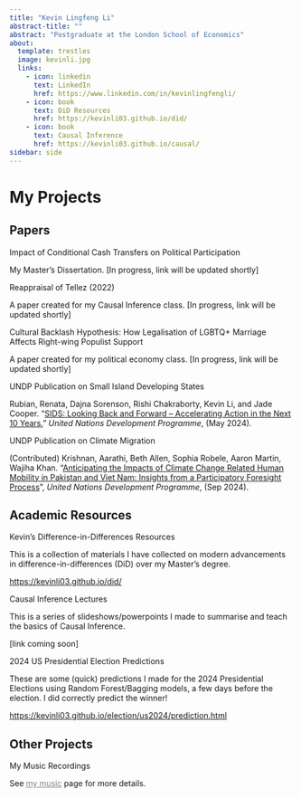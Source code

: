 ```yaml
---
title: "Kevin Lingfeng Li"
abstract-title: ""
abstract: "Postgraduate at the London School of Economics"
about:
  template: trestles
  image: kevinli.jpg
  links:
    - icon: linkedin
      text: LinkedIn
      href: https://www.linkedin.com/in/kevinlingfengli/
    - icon: book
      text: DiD Resources
      href: https://kevinli03.github.io/did/
    - icon: book
      text: Causal Inference
      href: https://kevinli03.github.io/causal/
sidebar: side
---
```


# My Projects

::: {.panel-tabset .nav-pills}
## Papers

::: myclass
Impact of Conditional Cash Transfers on Political Participation

::: small
My Master's Dissertation. \[In progress, link will be updated shortly\]
:::
:::

::: myclass
Reappraisal of Tellez (2022)

::: small
A paper created for my Causal Inference class. \[In progress, link will be updated shortly\]
:::
:::

::: myclass
Cultural Backlash Hypothesis: How Legalisation of LGBTQ+ Marriage Affects Right-wing Populist Support

::: small
A paper created for my political economy class. \[In progress, link will be updated shortly\]
:::
:::

::: myclass
UNDP Publication on Small Island Developing States

::: small
Rubian, Renata, Dajna Sorenson, Rishi Chakraborty, Kevin Li, and Jade Cooper. “[SIDS: Looking Back and Forward – Accelerating Action in the Next 10 Years.](https://www.undp.org/publications/sids-looking-back-and-forward)” *United Nations Development Programme*, (May 2024).
:::
:::

::: myclass
UNDP Publication on Climate Migration

::: small
(Contributed) Krishnan, Aarathi, Beth Allen, Sophia Robele, Aaron Martin, Wajiha Khan. "[Anticipating the Impacts of Climate Change Related Human Mobility in Pakistan and Viet Nam: Insights from a Participatory Foresight Process](https://www.undp.org/asia-pacific/publications/anticipating-impacts-of-climate-change-related-human-mobility-pakistan-and-viet-nam)", *United Nations Development Programme*, (Sep 2024).
:::
:::

## Academic Resources

::: myclass
Kevin's Difference-in-Differences Resources

::: small
This is a collection of materials I have collected on modern advancements in difference-in-differences (DiD) over my Master's degree.

<https://kevinli03.github.io/did/>
:::
:::

::: myclass
Causal Inference Lectures

::: small
This is a series of slideshows/powerpoints I made to summarise and teach the basics of Causal Inference.

\[link coming soon\]
:::
:::

::: myclass
2024 US Presidential Election Predictions

::: small
These are some (quick) predictions I made for the 2024 Presidential Elections using Random Forest/Bagging models, a few days before the election. I did correctly predict the winner!

<https://kevinli03.github.io/election/us2024/prediction.html>
:::
:::

## Other Projects

::: myclass
My Music Recordings

::: small
See [my music](music.qmd){style="color: gray;"} page for more details.
:::
:::
:::

